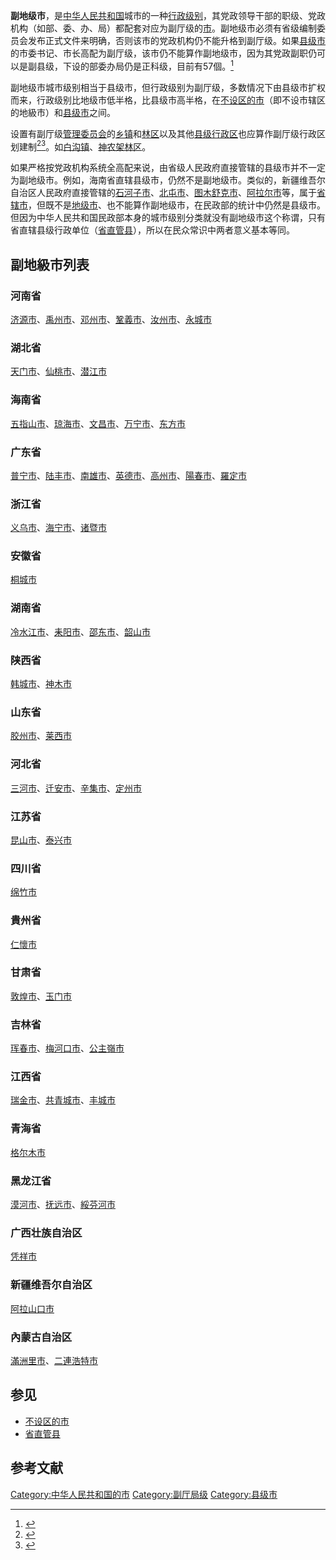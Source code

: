 {{中华人民共和国行政区划单位}}

'''副地级市'''，是[[中华人民共和国|中华人民共和国]]城市的一种[[行政级别|行政级别]]，其党政领导干部的职级、党政机构（如部、委、办、局）都配套对应为副厅级的[[市|市]]。副地级市必须有省级编制委员会发布正式文件来明确，否则该市的党政机构仍不能升格到副厅级。如果[[县级市|县级市]]的市委书记、市长高配为副厅级，该市仍不能算作副地级市，因为其党政副职仍可以是副县级，下设的部委办局仍是正科级，目前有57個。<ref>{{Cite web |url=http://news.163.com/09/0710/02/5DR034UQ0001124J.html |title=财政部:2012年将实行财政"省管县" |access-date=2009-08-10 |archive-url=https://web.archive.org/web/20090714235529/http://news.163.com/09/0710/02/5DR034UQ0001124J.html |archive-date=2009-07-14 |dead-url=yes }}</ref>

副地级市城市级别相当于县级市，但行政级别为副厅级，多数情况下由县级市扩权而来，行政级别比地级市低半格，比县级市高半格，在[[不设区的市|不设区的市]]（即不设市辖区的地級市）和[[县级市|县级市]]之间。

设置有副厅级[[行政管理区|管理委员会]]的[[乡级行政区|乡镇]]和[[神农架林区|林区]]以及其他[[县级行政区|县级行政区]]也应算作副厅级行政区划建制<ref>{{Cite web|url=http://www.he.xinhuanet.com/news/2010-09/17/content_20927274.htm|title=河北白沟晋升副地级市|accessdate=2018-04-07|date=2010-09-17|publisher=新华网|archiveurl=https://web.archive.org/web/20110112104625/http://www.he.xinhuanet.com/news/2010-09/17/content_20927274.htm|archivedate=2011-01-12|dead-url=yes}}</ref><ref>{{Cite web|url=http://www.taihainet.com/comment/xzpl/2009-08-07/438594.html|title=都成副地级，那啥是县级？|accessdate=2018-04-07|date=2009-08-07|publisher=台海网|archive-date=2020-09-22|archive-url=https://web.archive.org/web/20200922031303/http://www.taihainet.com/comment/xzpl/2009-08-07/438594.html|dead-url=no}}</ref>。如[[白沟镇|白沟镇]]、[[神农架林区|神农架林区]]。

如果严格按党政机构系统全高配来说，由省级人民政府直接管辖的县级市并不一定为副地级市。例如，海南省直辖县级市，仍然不是副地级市。类似的，新疆维吾尔自治区人民政府直接管辖的[[石河子市|石河子市]]、[[北屯市|北屯市]]、[[图木舒克市|图木舒克市]]、[[阿拉尔市|阿拉尔市]]等，属于[[省辖市|省辖市]]，但既不是[[地级市|地级市]]、也不能算作副地级市，在民政部的统计中仍然是县级市。但因为中华人民共和国民政部本身的城市级别分类就没有副地级市这个称谓，只有省直辖县级行政单位（[[省直管县|省直管县]]），所以在民众常识中两者意义基本等同。

== 副地級市列表 == 

=== 河南省 ===
[[济源市|济源市]]、[[禹州市|禹州市]]、[[邓州市|邓州市]]、[[鞏義市|鞏義市]]、[[汝州市|汝州市]]、[[永城市|永城市]]

=== 湖北省 ===
[[天门市|天门市]]、[[仙桃市|仙桃市]]、[[潜江市|潜江市]]

=== 海南省 ===
[[五指山市|五指山市]]、[[琼海市|琼海市]]、[[文昌市|文昌市]]、[[万宁市|万宁市]]、[[东方市|东方市]]

=== 广东省 ===
[[普宁市|普宁市]]、[[陆丰市|陆丰市]]、[[南雄市|南雄市]]、[[英德市|英德市]]、[[高州市|高州市]]、[[陽春市|陽春市]]、[[羅定市|羅定市]]

=== 浙江省 ===
[[义乌市|义乌市]]、[[海宁市|海宁市]]、[[诸暨市|诸暨市]]

=== 安徽省 ===
[[桐城市|桐城市]]

=== 湖南省 ===
[[冷水江市|冷水江市]]、[[耒阳市|耒阳市]]、[[邵东市|邵东市]]、[[韶山市|韶山市]]

=== 陕西省 ===
[[韩城市|韩城市]]、[[神木市|神木市]]

=== 山东省 ===
[[胶州市|胶州市]]、[[莱西市|莱西市]]

=== 河北省 ===
[[三河市|三河市]]、[[迁安市|迁安市]]、[[辛集市|辛集市]]、[[定州市|定州市]]

=== 江苏省 ===
[[昆山市|昆山市]]、[[泰兴市|泰兴市]]

=== 四川省 ===
[[绵竹市|绵竹市]]

=== 貴州省 ===
[[仁懷市|仁懷市]]

=== 甘肃省 ===
[[敦煌市|敦煌市]]、[[玉门市|玉门市]]

=== 吉林省 ===
[[珲春市|珲春市]]、[[梅河口市|梅河口市]]、[[公主嶺市|公主嶺市]]

=== 江西省 ===
[[瑞金市|瑞金市]]、[[共青城市|共青城市]]、[[丰城市|丰城市]]

=== 青海省 ===
[[格尔木市|格尔木市]]

=== 黑龙江省 ===
[[漠河市|漠河市]]、[[抚远市|抚远市]]、[[綏芬河市|綏芬河市]]

=== 广西壮族自治区 ===
[[凭祥市|凭祥市]]

=== 新疆维吾尔自治区 ===
[[阿拉山口市|阿拉山口市]]

=== 內蒙古自治区 ===
[[滿洲里市|滿洲里市]]、[[二連浩特市|二連浩特市]]

== 参见 ==
* [[不设区的市|不设区的市]]
* [[省直管县|省直管县]]
== 参考文献 ==
{{Reflist}}



{{中华人民共和国行政区划}}

[[Category:中华人民共和国的市|Category:中华人民共和国的市]]
[[Category:副厅局级|Category:副厅局级]]
[[Category:县级市|Category:县级市]]
